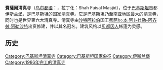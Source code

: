 {{Infobox religious building
|building_name=費薩爾清真寺
|image=Faisal Mosque by M Ali Mir.jpg
|caption=費薩爾清真寺{{maplink|frame=yes|plain=yes|type=shape|zoom=15|frame-align=center|frame-width=280}}
|location={{flagicon|PAK}}[[巴基斯坦|巴基斯坦]][[伊斯兰堡|伊斯兰堡]]
|latitude = 33.729944
|longitude= 73.038436
|religious_affiliation=[[伊斯蘭教|伊斯蘭教]]
|rite=
|region=
|province=[[伊斯兰堡首都特区|伊斯兰堡首都特区]]
|district=[[玛格拉山|玛格拉山]]
|consecration_year=
|status=[[清真寺|清真寺]]
|leadership= 
|website=
|architect=[[维达·达洛卡伊|维达·达洛卡伊]]
|architecture_type=清真寺
|architecture_style=[[伊斯蘭建築|伊斯蘭]]
|facade_direction=
|year_completed=1986年
|construction_cost=1.2亿[[美元|美元]]
|capacity=5000平方米
|length=
|width=
|width_nave=
|height_max=
|dome_quantity=
|dome_height_outer=90米
|dome_height_inner=
|dome_dia_outer=
|dome_dia_inner=
|minaret_quantity=4個
|minaret_height=
|spire_quantity=
|spire_height=
|materials=
}}
'''費薩爾清真寺'''（[[乌尔都语|乌尔都语]]：'''{{lang|ur|شاہ فیصل مسجد|}}'''，拉丁化：Shah Faisal Masjid），位于[[巴基斯坦|巴基斯坦]]首都[[伊斯兰堡|伊斯兰堡]]，是巴基斯坦的[[国家清真寺|国家清真寺]]。它是巴基斯坦乃至南亚地区最大的[[清真寺|清真寺]]，同时也是世界第六大清真寺。清真寺由[[沙特阿拉伯|沙特阿拉伯]]国王[[费萨尔·本·阿卜杜勒-阿齐兹·阿勒沙特|费萨尔·本·阿卜杜勒-阿齐兹·阿勒沙特]]出资修建，并以其名冠名。建筑风格以[[贝都因人|贝都因人]]帐篷为灵感。

== 历史 ==
{{Commons category|Faisal Mosque}}
{{Religion-buil-stub}}
{{伊斯蘭教主題}}
{{建築}}
{{巴基斯坦国家象征|state=collapsed}}

[[Category:巴基斯坦清真寺|Category:巴基斯坦清真寺]]
[[Category:巴基斯坦国家象征|Category:巴基斯坦国家象征]]
[[Category:伊斯兰堡|Category:伊斯兰堡]]
[[Category:1986年完工的清真寺|Category:1986年完工的清真寺]]